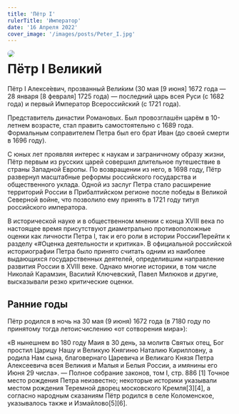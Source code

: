 ```yaml
---
title: 'Пётр I'
rulerTitle: 'Император'
date: '16 Апреля 2022'
cover_image: '/images/posts/Peter_I.jpg'
---
```


<img style="float: left; border-radius: 1rem; margin-right: 1rem" src="/images/posts/Peter_I.jpg">

# Пётр I Великий

Пётр I Алексе́евич, прозванный Вели́ким (30 мая [9 июня] 1672 года — 28 января [8 февраля] 1725 года) — последний царь всея Руси (с 1682 года) и первый Император Всероссийский (с 1721 года).

Представитель династии Романовых. Был провозглашён царём в 10-летнем возрасте, стал править самостоятельно с 1689 года. Формальным соправителем Петра был его брат Иван (до своей смерти в 1696 году).

С юных лет проявляя интерес к наукам и заграничному образу жизни, Пётр первым из русских царей совершил длительное путешествие в страны Западной Европы. По возвращении из него, в 1698 году, Пётр развернул масштабные реформы российского государства и общественного уклада. Одной из заслуг Петра стало расширение территорий России в Прибалтийском регионе после победы в Великой Северной войне, что позволило ему принять в 1721 году титул российского императора.

В исторической науке и в общественном мнении с конца XVIII века по настоящее время присутствуют диаметрально противоположные оценки как личности Петра I, так и его роли в истории РоссииПерейти к разделу «#Оценка деятельности и критика». В официальной российской историографии Петра было принято считать одним из наиболее выдающихся государственных деятелей, определившим направление развития России в XVIII веке. Однако многие историки, в том числе Николай Карамзин, Василий Ключевский, Павел Милюков и другие, высказывали резко критические оценки.

## Ранние годы

Пётр родился в ночь на 30 мая (9 июня) 1672 года (в 7180 году по принятому тогда летоисчислению «от сотворения мира»):

«В нынешнем во 180 году Маия в 30 день, за молитв Святых отец, Бог простил Царицу Нашу и Великую Княгиню Наталию Кирилловну, а родила Нам сына, благовернаго Царевича и Великаго Князя Петра Алексеевича всея Великия и Малыя и Белыя России, а имянины его Июня 29 числа».
— Полное собрание законов, том I, стр. 886 [1]
Точное место рождения Петра неизвестно; некоторые историки указывали местом рождения Теремной дворец московского Кремля[3][4], а согласно народным сказаниям Пётр родился в селе Коломенское, указывалось также и Измайлово[5][6].
